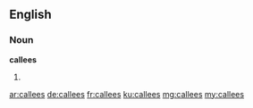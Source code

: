 ==English==

===Noun===
'''callees'''

# {{plural of|callee}}

[[ar:callees]]
[[de:callees]]
[[fr:callees]]
[[ku:callees]]
[[mg:callees]]
[[my:callees]]